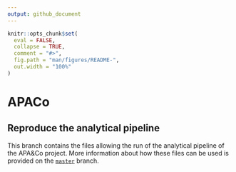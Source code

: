 ```yaml
---
output: github_document
---
```


<!-- README.md is generated from README.Rmd. Please edit that file -->

```r
knitr::opts_chunk$set(
  eval = FALSE,
  collapse = TRUE,
  comment = "#>",
  fig.path = "man/figures/README-",
  out.width = "100%"
)
```

# APACo

<!-- badges: start -->

<!-- badges: end -->


## Reproduce the analytical pipeline
This branch contains the files allowing the run of the analytical pipeline of the APA&Co project. More information about how these files can be used is provided on the [`master`](https://github.com/pydemull/APACo/tree/master) branch.
